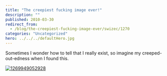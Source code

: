 ```yaml
---
title: "The creepiest fucking image ever!"
description: ""
published: 2010-03-30
redirect_from:
  - /blog/the-creepiest-fucking-image-ever/swizec/1270
categories: "Uncategorized"
hero: ../../../defaultHero.jpg
---
```


Sometimes I wonder how to tell that I really exist, so imagine my creeped-out-edness when I found this.

[![](https://swizec.com/wp-content/uploads/2010/03/1269949052928.jpg "1269949052928")](http://swizec.com/wp-content/uploads/2010/03/1269949052928.jpg)
